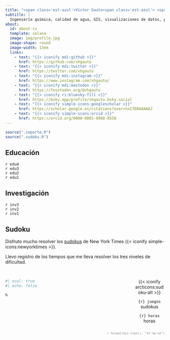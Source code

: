 ```yaml
---
title: "<span class='est-azul'>Víctor Gauto<span class='est-azul'> <span class='est-blanco'>{{< iconify fluent-emoji-high-contrast:victory-hand >}}</span>"
subtitle: |
  Ingeniería química, calidad de agua, GIS, visualizaciones de datos, películas, sudokus, `R`.
about:
  id: about-cv
  template: solana
  image: img/profile.jpg
  image-shape: round
  image-width: 13em
  links:
    - text: "{{< iconify mdi:github >}}"
      href: https://github.com/vhgauto
    - text: "{{< iconify mdi:twitter >}}"
      href: https://twitter.com/vhgauto
    - text: "{{< iconify mdi:instagram >}}"
      href: https://www.instagram.com/vhgauto/
    - text: "{{< iconify mdi:mastodon >}}"
      href: https://fosstodon.org/@vhgauto
    - text: "{{< iconify ri:bluesky-fill >}}"
      href: https://bsky.app/profile/vhgauto.bsky.social
    - text: "{{< iconify simple-icons:googlescholar >}}"
      href: https://scholar.google.es/citations?user=nxCfD0AAAAAJ
    - text: "{{< iconify simple-icons:orcid >}}"
      href: https://orcid.org/0000-0001-9960-8558
---
```


```r
source(".soporte.R")
source(".sudoku.R")
```

::: {#about-cv}
:::

## Educación

`r edu4`
<br>
`r edu3`
<br>
`r edu2`
<br>
`r edu1`

## Investigación

`r inv3`
<br>
`r inv2`
<br>
`r inv1`

## Sudoku

Disfruto mucho resolver los [sudokus](https://www.nytimes.com/puzzles/sudoku) de New York Times {{< iconify simple-icons:newyorktimes >}}.

Llevo registro de los tiempos que me lleva resolver los tres niveles de dificultad. <br> <br>

::::: {.column-page}

:::: {.columns}

::: {.column width="80%"}

```r
#| eval: true
#| echo: false

h
```

:::

::: {.column width="20%" layout-align="center"}

<center>

<icon-sudoku>{{< iconify arcticons:sudoku-alt >}}</icon-sudoku>

::: {.tiempo}

`{r} juegos` sudokus

:::

::: {.tiempo}

`{r} horas` horas

:::

</center>

:::

::::

:::::

::: {.column-screen-right}

<p style='color:grey; text-align: right; font-family: JetBrains Mono; font-size:.8em'>`r format(Sys.time(), "%Y-%m-%d")`</p>

:::
